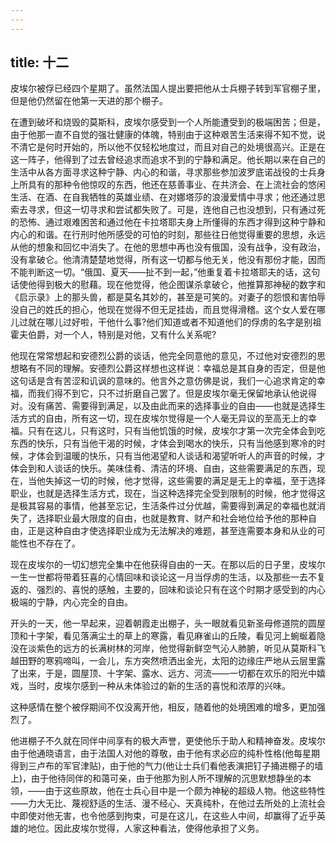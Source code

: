 ```yaml
---
---
---
```

title: 十二
---




皮埃尔被俘已经四个星期了。虽然法国人提出要把他从士兵棚子转到军官棚子里，但是他仍然留在他第一天进的那个棚子。

在遭到破坏和烧毁的莫斯科，皮埃尔感受到一个人所能遭受到的极端困苦；但是，由于他那一直不自觉的强壮健康的体魄，特别由于这种艰苦生活来得不知不觉，说不清它是何时开始的，所以他不仅轻松地度过，而且对自己的处境很高兴。正是在这一阵子，他得到了过去曾经追求而追求不到的宁静和满足。他长期以来在自己的生活中从各方面寻求这种宁静、内心的和谐，寻求那些参加波罗底诺战役的士兵身上所具有的那种令他惊叹的东西，他还在慈善事业、在共济会、在上流社会的悠闲生活、在酒、在自我牺牲的英雄业绩、在对娜塔莎的浪漫爱情中寻求；他还通过思索去寻求，但这一切寻求和尝试都失败了。可是，连他自己也没想到，只有通过死的恐怖、通过艰难困苦和通过他在卡拉塔耶夫身上所懂得的东西才得到这种宁静和内心的和谐。在行刑时他所感受的可怕的时刻，那些往日他觉得重要的思想，永远从他的想象和回忆中消失了。在他的思想中再也没有俄国，没有战争，没有政治，没有拿破仑。他清清楚楚地觉得，所有这一切都与他无关，他没有那份才能，因而不能判断这一切。“俄国、夏天——扯不到一起，”他重复着卡拉塔耶夫的话，这句话使他得到极大的慰藉。现在他觉得，他企图谋杀拿破仑，他推算那神秘的数字和《启示录》上的那头兽，都是莫名其妙的，甚至是可笑的。对妻子的怨恨和害怕辱没自己的姓氏的担心，他现在觉得不但无足挂齿，而且觉得滑稽。这个女人爱在哪儿过就在哪儿过好啦，干他什么事?他们知道或者不知道他们的俘虏的名字是别祖霍夫伯爵，对一个人，特别是对他，又有什么关系呢?

他现在常常想起和安德烈公爵的谈话，他完全同意他的意见，不过他对安德烈的思想略有不同的理解。安德烈公爵这样想也这样说：幸福总是其自身的否定，但是他这句话是含有苦涩和讥讽的意味的。他言外之意仿佛是说，我们一心追求肯定的幸福，而我们得不到它，只不过折磨自己罢了。但是皮埃尔毫无保留地承认他说得对。没有痛苦、需要得到满足，以及由此而来的选择事业的自由——也就是选择生活方式的自由，所有这一切，现在皮埃尔觉得是一个人毫无异议的至高无上的幸福。只有在这儿，只有这时，只有当他饥饿的时候，皮埃尔才第一次完全体会到吃东西的快乐，只有当他干渴的时候，才体会到喝水的快乐，只有当他感到寒冷的时候，才体会到温暖的快乐，只有当他渴望和人谈话和渴望听听人的声音的时候，才体会到和人谈话的快乐。美味佳肴、清洁的环境、自由，这些需要满足的东西，现在，当他失掉这一切的时候，他才觉得，这些需要的满足是无上的幸福，至于选择职业，也就是选择生活方式，现在，当这种选择完全受到限制的时候，他才觉得这是极其容易的事情，他甚至忘记，生活条件过分优越，需要得到满足的幸福也就消失了，选择职业最大限度的自由，也就是教育、财产和社会地位给予他的那种自由，正是这种自由才使选择职业成为无法解决的难题，甚至连需要本身和从业的可能性也不存在了。

现在皮埃尔的一切幻想完全集中在他获得自由的一天。在那以后的日子里，皮埃尔一生一世都将带着狂喜的心情回味和谈论这一月当俘虏的生活，以及那些一去不复返的、强烈的、喜悦的感触，主要的，回味和谈论只有在这个时期才感受到的内心极端的宁静，内心完全的自由。

开头的一天，他一早起来，迎着朝霞走出棚子，头一眼就看见新圣母修道院的圆屋顶和十字架，看见落满尘土的草上的寒露，看见麻雀山的丘陵，看见河上蜿蜒着隐没在淡紫色的远方的长满树林的河岸，他觉得新鲜空气沁人肺腑，听见从莫斯科飞越田野的寒鸦啼叫，一会儿，东方突然喷洒出金光，太阳的边缘庄严地从云层里露了出来，于是，圆屋顶、十字架、露水、远方、河流——一切都在欢乐的阳光中嬉戏，当时，皮埃尔感到一种从未体验过的新的生活的喜悦和浓厚的兴味。

这种感情在整个被俘期间不仅没离开他，相反，随着他的处境困难的增多，更加强烈了。

他进棚子不久就在同伴中间享有的极大声誉，更使他乐于助人和精神奋发。皮埃尔由于他通晓语言，由于法国人对他的尊敬，由于他有求必应的纯朴性格(他每星期得到三卢布的军官津贴)，由于他的气力(他让士兵们看他表演把钉子捅进棚子的墙上)，由于他待同伴的和蔼可亲，由于他那为别人所不理解的沉思默想静坐的本领，——由于这些原故，他在士兵心目中是一个颇为神秘的超级人物。他这些特性——力大无比、蔑视舒适的生活、漫不经心、天真纯朴，在他过去所处的上流社会中即使对他无害，也令他感到拘束，可是在这儿，在这些人中间，却赢得了近乎英雄的地位。因此皮埃尔觉得，人家这种看法，使得他承担了义务。